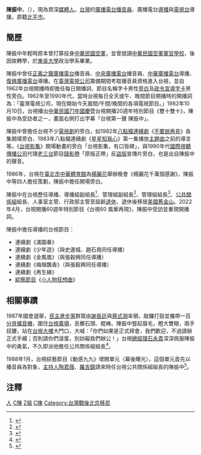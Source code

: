 {{About|一位台湾播音員|同名人物|陳振中 (消歧義)}}
{{藝人
| 姓名 = 陳振中
| 類型 = 媒體工作者
| 圖片 = 
| 圖片尺寸 = 
| 圖片簡介 = 
| 英文名 = Chen Zhen zhong
| 暱稱 = 台視第一聲
| 國籍 = {{ROC}}<br>{{USA}}
| 籍貫 = [[北平市|北平]]
| 居住地 = {{USA}}[[加州|加州]][[舊金山|舊金山]]
| 出生日期 = 1932年
| 職業 = 資深媒體人、電視節目旁白、廣播電台播音員、電視導播
| 語言 = [[中華民國國語|國語]]
| 教育程度 = [[中華民國空軍軍官學校|中華民國空軍軍官學校]](轉學)<br>[[東吳大學_(台灣)|東吳大學]][[政治學系|政治學系]]（畢業）
| 經歷 = 
| 宗教信仰 = 
| 配偶 = 
| 父母 = 
| 出道日期 =
| 出道作 = 
| 代表作 = 
| 活躍年代 =  ?－1990年代
| 獎項 = 
| 星座 = 
| 出生地 = {{ROC}}[[北平市|北平]]<br>（今{{PRC}}[[北京市|北京市]]）
| 逝世地 = 
| 綽號 =台視第一聲
| 子女 =  
| 官方網站 =  
| 備註 = 
| imdb =  
|goldenbellawards = 
}}


'''陳振中'''，（{{bd|1932年|||catIdx=chen陳}}），現為資深[[媒體人|媒體人]]。[[台灣|台灣]]的[[廣播電台|廣播電台]][[播音員|播音員]]、廣播電台[[導播|導播]]與[[電視台|電視台]]導播，原籍[[北平市|北平市]]。

==簡歷==
陳振中年輕時原本曾打算投身[[中華民國空軍|中華民國空軍]]，並曾就讀[[中華民國空軍軍官學校|中華民國空軍軍官學校]]，後因故轉學，於[[東吳大學_(台灣)|東吳大學]]政治學系畢業。

陳振中曾任[[正義之聲廣播電台|正義之聲廣播電台]]播音員、[[中央廣播電台|中央廣播電台]]播音員、[[中華廣播公司|中華廣播電台]]導播、[[復興廣播電台|復興廣播電台]]導播。在[[臺灣電視公司|臺灣電視公司]]籌備期間考取播音員資格進入台視，並自1962年台視開播時即擔任每日開播詞、節目名稱字卡男性[[旁白|旁白]]及[[政令宣導字卡|政令宣導字卡]]男性旁白。1962年至1990年代，當時台視每日全天或午、晚間節目開播時的開播詞為：「臺灣電視公司，現在開始今天晨間/午間/晚間的各項電視節目。」1982年10月10日，台視播出[[中華民國國慶|中華民國71年國慶]]暨台視開播20週年特別節目《雙十雙十》，陳振中為受訪者之一，畫面右側打出字幕「台視第一聲 陳振中」。

陳振中曾擔任台視不少[[電視劇|電視劇]]的旁白，如1982年[[八點檔|八點檔]][[連續劇|連續劇]]《[[不要說再見|不要說再見]]》各集開場旁白、1983年八點檔連續劇《[[星星知我心|星星知我心]]》第一集播放[[主題曲|主題曲]]之前的導言等。《[[台視影集|台視影集]]》開場動畫的旁白「台視影集，有口皆碑」，與1990年代[[國際視聽傳播公司|國際視聽傳播公司]]代理[[老三台|老三台]]節目[[錄影帶|錄影帶]]「原版正帶」反[[盜版|盜版]]宣傳片旁白，也是出自陳振中的聲音。

1986年，台視在[[臺北市|臺北市]][[中華體育館|中華體育館]]為[[楊麗花|楊麗花]]舉辦晚會《楊麗花千萬個感謝》，陳振中等四人擔任策劃，陳振中擔任開場旁白。

陳振中在台視歷任導播、導播組副組長<ref>{{Cite news|url=|author=常言|title=「周日劇場」歡度七周歲生日|magazine=《電視周刊》第1101期|publisher=[[台視文化公司|台視文化公司]]|date=1983-11-13|accessdate=2016-01-01|language=zh-tw|pages=82－83|quote=【圖說：】節目部經理李聖文、導播組副組長陳振中都前來道賀。}}</ref>、管理組副組長<ref>{{cite web | author=卜人美| url= | title=鄧麗君歌聲響遍金門 親向將士提徵婚條件| publisher=[[民生報|民生報]] | date=1980-10-04 | accessdate=2017-11-26| pages=9|quote=台視特別組成了勞軍團，飛往金門戰地，慰勞前線勞苦功高的戰士。這一支由台視總經理劉侃如率團的隊伍，團員除了鄧麗君外，還有秦蜜、王芷蕾、李麗華、萬沙浪、金澎、仲珍花、徐佳莉、田文仲、洪麟和易天華舞蹈團、台視大樂團等；隨行的有台視節目部副理葉超、管理組副組長陳振中，以及鄧麗君的三哥鄧長富。}}</ref>、管理組組長<ref>{{Cite news|url=|author=楊陸學|title=三台改革齊步走 演員酬勞問題何其多？|magazine=《電視周刊》第1243期|publisher=台視文化公司|date=1986-08-03|accessdate=2016-01-01|language=zh-tw|pages=22－29|quote=三台已經不約而同地開始認真考慮如何改善現有的基本合約，三台有關主管一致認為：目前演員車馬費酬勞過低，每月只有固定的三千元，藝人得不到合理生活保障，而電視台也自知如此合約難具約束力。台視管理組組長陳振中表示：這件事情三台仍在研究中，目前想得到具體的結論十分困難。}}</ref>、[[公共關係|公共關係組]]組長、人事室主管、行政部主管至屆齡[[退休|退休]]，退休後移居[[美國|美國]][[舊金山|舊金山]]。2022年4月，台視開播60週年特別節目《台視60 風華再現》，陳振中受訪並重現開播詞。

陳振中擔任導播的台視節目：
*連續劇《滿園春》
*連續劇《少年遊》（與史邊城、趙石堯同任導播）
*連續劇《金鳳凰》（與張穀興同任導播）
*連續劇《梅嶺飄香》（與張穀興同任導播）
*連續劇《再生緣》
*[[綜藝節目|綜藝節目]]《[[小人物狂想曲|小人物狂想曲]]》

==相關事蹟==
1987年國會選舉，[[民主進步黨|民主進步黨]]群眾由[[謝長廷|謝長廷]]與[[蔡式淵|蔡式淵]]率領，敲鑼打鼓並攜帶一百[[分貝|分貝]][[擴音機|擴音機]]，圍住[[台視廣場|台視廣場]]，丟擲石頭、棍棒。陳振中豎起眉毛，瞪大雙眼，兩手扠腰，站在[[台視大樓|台視大樓]]大門口，大喊：「你們如果是正式拜會，我們歡迎，不過請辦正式手續；否則請你們滾蛋，別妨礙我們辦公！」台視[[總經理|總經理]][[石永貴|石永貴]]深深佩服陳振中的勇氣，不久即派他擔任公共關係組組長<ref>{{cite web | author=[[李旼|李旼]]| url=http://blog.udn.com/romeolee/5437207 | title=好大膽，竟敢擋謝長廷！| publisher=李旼官方部落格 | date=2011-07-18 | accessdate=2013-12-20| pages=}}</ref>。

1988年1月，台視綜藝節目《動感九九》增開單元〈幕後曝光〉，這個單元首先以播音員為對象，[[主持人|主持人]][[陶君薇|陶君薇]]、[[羅吉鎮|羅吉鎮]]請來時任台視公共關係組組長的陳振中<ref>{{cite web | author=黃星輝| url= | title=揭開廬山真面目 動感九九增闢幕後曝光單元| publisher=[[聯合報|聯合報]] | date=1988-01-16 | accessdate=2013-12-20| pages=13 }}</ref>。

== 注釋 ==
{{reflist}}

[[Category:台視|人]]
[[Category:台灣導播|C陳]]
[[Category:陳姓|Z振]]
[[Category:東吳大學校友|C陳]]
[[Category:台灣戰後北京移民|Category:台灣戰後北京移民]]